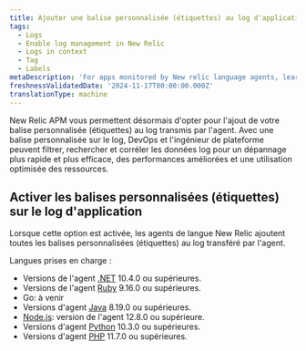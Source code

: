 ```yaml
---
title: Ajouter une balise personnalisée (étiquettes) au log d'application
tags:
  - Logs
  - Enable log management in New Relic
  - Logs in context
  - Tag
  - Labels
metaDescription: 'For apps monitored by New relic language agents, learn how to add custome tags (labels) to logs.'
freshnessValidatedDate: '2024-11-17T00:00:00.000Z'
translationType: machine
---
```


New Relic APM vous permettent désormais d&apos;opter pour l&apos;ajout de votre balise personnalisée (étiquettes) au log transmis par l&apos;agent. Avec une balise personnalisée sur le log, DevOps et l&apos;ingénieur de plateforme peuvent filtrer, rechercher et corréler les données log pour un dépannage plus rapide et plus efficace, des performances améliorées et une utilisation optimisée des ressources.

## Activer les balises personnalisées (étiquettes) sur le log d&apos;application

Lorsque cette option est activée, les agents de langue New Relic ajoutent toutes les balises personnalisées (étiquettes) au log transféré par l&apos;agent.

Langues prises en charge :

* Versions de l&apos;agent [.NET](/docs/apm/agents/net-agent/configuration/net-agent-configuration) 10.4.0 ou supérieures.
* Versions de l&apos;agent [Ruby](/docs.newrelic.com/docs/apm/agents/ruby-agent/configuration/ruby-agent-configuration/) 9.16.0 ou supérieures.
* Go: à venir
* Versions d&apos;agent [Java](/docs/apm/agents/java-agent/configuration/java-agent-configuration-config-file/) 8.19.0 ou supérieures.
* [Node.js](/docs/apm/agents/nodejs-agent/installation-configuration/nodejs-agent-configuration): version de l&apos;agent 12.8.0 ou supérieure.
* Versions d&apos;agent [Python](/docs/apm/agents/python-agent/configuration/python-agent-configuration) 10.3.0 ou supérieures.
* Versions d&apos;agent [PHP](/docs/apm/agents/php-agent/configuration/php-agent-configuration/) 11.7.0 ou supérieures.